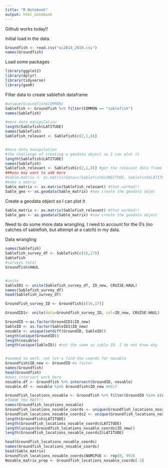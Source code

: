 ```yaml
---
title: "R Notebook"
output: html_notebook
---
```

Github works today!!



Initial load in the data.

```r
Groundfish <- read.csv("ai2014_2018.csv")
names(Groundfish)
```

Load some packages
```r
library(ggplot2)
library(dplyr)
library(tidyverse)
library(geoR)
```

Filter data to create sablefish dataframe
```r
#unique(Groundfish$COMMON)
Sablefish <- Groundfish %>% filter(COMMON == "sablefish")
names(Sablefish)

#more data manipulation
length(Sablefish$LATITUDE)
names(Sablefish)
Sablefish_relevant <- Sablefish[c(2,1,8)]


#more data manipulation
#the challenge of creating a geodata object so I can plot it
length(Sablefish$LATITUDE)
names(Sablefish)
Sablefish_relevant <- Sablefish[c(2,1,8)] #got the relevant data frame here
###you may want to add more
#Sable.matrix <- as.matrix(data=c(Sablefish$LONGITUDE, Sablefish$LATITUDE, ),nrow=162)
#make a matric
Sable_matrix <- as.matrix(Sablefish_relevant) #that worked!!
Sable_geo <- as.geodata(Sable_matrix) #now create the geodata objec
```


Create a geodata object so I can plot it
```r
Sable_matrix <- as.matrix(Sablefish_relevant) #that worked!!
Sable_geo <- as.geodata(Sable_matrix) #now create the geodata object
```


Need to do some more data wrangling. I need to account for the 0's (no catches of sablefish, but attempt at a catch) in my data.

Data wrangling
```r
names(Sablefish)
Sablefish_survey_df <- Sablefish[c(16,17)]
Sablefish
#surveys total
Groundfish$HAUL


#unite
SableID1 <- unite(Sablefish_survey_df, ID_new, CRUISE:HAUL)
names(Sablefish_survey_df)
head(Sablefish_survey_df)

Groundfish_survey_ID <- Groundfish[c(16,17)]

GroundID1<- unite(data=Groundfish_survey_ID, col=ID_new, CRUISE:HAUL)

GroundID <-as.factor(GroundID1$ID_new)
SableID <- as.factor(SableID1$ID_new)
nosable <- unique(setdiff(GroundID, SableID))
length(unique(GroundID))
length(nosable)
length(unique(SableID)) #not the same as sable ID. I do not know why


#seemed to work. not let's find the coords for nosable
Groundfish$ID_new <- GroundID #a factor
names(Groundfish)
head(Groundfish)
#does intersect work here
nosable.df <- Groundfish %>% intersect(GroundID, nosable)
nosable.df <- nosable %in% Groundfish$ID_new #HELP

Groundfish_locations_nosable <- Groundfish %>% filter(GroundID %in% c(nosable))
#THANK YOU MATT!!
names(Groundfish_locations_nosable)
Groundfish_locations_nosable_coords <- unique(Groundfish_locations_nosable[c(2,1,18)])
Groundfish_locations_nosable_coords2 <- unique(Groundfish_locations_nosable[c(2,1)])
length(Groundfish$LATITUDE)
length(Groundfish_locations_nosable_coords$LATITUDE)
length(unique(Groundfish_locations_nosable_coords$ID_new))
length(Groundfish_locations_nosable_coords2$LATITUDE)

head(Groundfish_locations_nosable_coords)
names(Groundfish_locations_nosable_coords)
head(Sable_matrix)
Groundfish_locations_nosable_coords$NUMCPUE <- rep(0, 993)
Nosable_matrix_prep <- Groundfish_locations_nosable_coords[-3]

```

